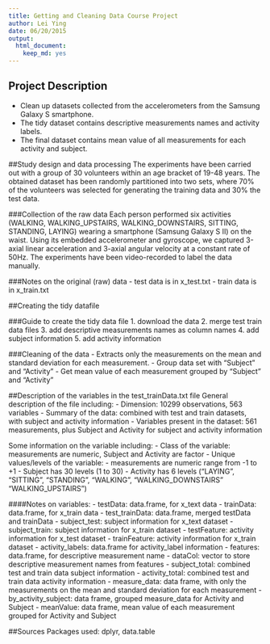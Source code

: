 ```yaml
---
title: Getting and Cleaning Data Course Project
author: Lei Ying
date: 06/20/2015
output:
  html_document:
    keep_md: yes
---
```

 
## Project Description
 - Clean up datasets collected from the accelerometers from the Samsung Galaxy S smartphone. 
 - The tidy dataset contains descriptive measurements names and activity labels.
 - The final dataset contains mean value of all measurements for each activity and subject.
 
##Study design and data processing
The experiments have been carried out with a group of 30 volunteers within an age bracket of 19-48 years.  The obtained
dataset has been randomly partitioned into two sets, where 70% of the volunteers was selected for generating the training
data and 30% the test data.
 
###Collection of the raw data
Each person performed six activities (WALKING, WALKING_UPSTAIRS, WALKING_DOWNSTAIRS, SITTING, STANDING, LAYING) wearing a
smartphone (Samsung Galaxy S II) on the waist. Using its embedded accelerometer and gyroscope, we captured 3-axial linear
acceleration and 3-axial angular velocity at a constant rate of 50Hz. The experiments have been video-recorded to label the
data manually.
 
###Notes on the original (raw) data 
- test data is in x_test.txt
- train data is in x_train.txt
 
##Creating the tidy datafile
 
###Guide to create the tidy data file
1. download the data
2. merge test train data files
3. add descriptive measurements names as column names
4. add subject information 
5. add activity information
 
###Cleaning of the data
- Extracts only the measurements on the mean and standard deviation for each measurement. 
- Group data set with "Subject" and "Activity"
- Get mean value of each measurement grouped by "Subject" and "Activity"
 
##Description of the variables in the test_trainData.txt file
General description of the file including:
 - Dimension: 10299 observations, 563 variables
 - Summary of the data: combined with test and train datasets, with subject and activity information
 - Variables present in the dataset: 561 measurements, plus Subject and Activity for subject and activity information
 
 
Some information on the variable including:
 - Class of the variable: measurements are numeric, Subject and Activity are factor
 - Unique values/levels of the variable: 
    - measurements are numeric range from -1 to +1
    - Subject has 30 levels (1 to 30)
    - Activity has 6 levels ("LAYING", "SITTING", "STANDING", "WALKING", "WALKING_DOWNSTAIRS" "WALKING_UPSTAIRS")
 
####Notes on variables:
- testData: data.frame, for x_text data
- trainData: data.frame, for x_train data
- test_trainData: data.frame, merged testData and trainData
- subject_test: subject information for x_text dataset
- subject_train: subject information for x_train dataset
- testFeature: activity information for x_test dataset
- trainFeature: activity information for x_train dataset
- activity_labels: data.frame for activity_label information
- features: data.frame, for descriptive measurement name
- dataCol: vector to store descriptive measurement names from features
- subject_total: combined test and train data subject information
- activity_total: combined test and train data activity information
- measure_data: data frame, with only the measurements on the mean and standard deviation for each measurement
- by_activity_subject: data frame, grouped measure_data for Activity and Subject
- meanValue: data frame, mean value of each measurement grouped for Activity and Subject

 
##Sources
Packages used: dplyr, data.table
 
